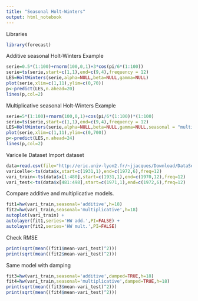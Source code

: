 ```yaml
---
title: "Seasonal Holt-Winters"
output: html_notebook
---
```


Libraries
```r
library(forecast)
```

Additive seasonal Holt-Winters
Example
```r
serie=0.5*(1:100)+rnorm(100,0,1)+3*cos(pi/6*(1:100))
serie=ts(serie,start=c(1,1),end=c(9,4),frequency = 12)
LES=HoltWinters(serie,alpha=NULL,beta=NULL,gamma=NULL)
plot(serie,xlim=c(1,11),ylim=c(0,70))
p<-predict(LES,n.ahead=20)
lines(p,col=2)
```

Multiplicative seasonal Holt-Winters
Example
```r
serie=5*(1:100)+rnorm(100,0,1)+cos(pi/6*(1:100))*(1:100)
serie=ts(serie,start=c(1,1),end=c(9,4),frequency = 12)
LES=HoltWinters(serie,alpha=NULL,beta=NULL,gamma=NULL,seasonal = "multi")
plot(serie,xlim=c(1,11),ylim=c(0,700))
p<-predict(LES,n.ahead=24)
lines(p,col=2)
```

Varicelle Dataset
Import dataset
```r
data=read.csv(file="http://eric.univ-lyon2.fr/~jjacques/Download/DataSet/varicelle.csv")
varicelle<-ts(data$x,start=c(1931,1),end=c(1972,6),freq=12)
vari_train<-ts(data$x[1:480],start=c(1931,1),end=c(1970,12),freq=12)
vari_test<-ts(data$x[481:498],start=c(1971,1),end=c(1972,6),freq=12)
```

Compare additive and multiplicative models.
```r
fit1=hw(vari_train,seasonal='additive',h=18)
fit2=hw(vari_train,seasonal='multiplicative',h=18)
autoplot(vari_train) +
autolayer(fit1,series='HW add.',PI=FALSE) +
autolayer(fit2,series='HW mult.',PI=FALSE)
```

Check RMSE
```r
print(sqrt(mean((fit1$mean-vari_test)^2)))
print(sqrt(mean((fit2$mean-vari_test)^2)))
```

Same model with damping
```r
fit3=hw(vari_train,seasonal='additive',damped=TRUE,h=18)
fit4=hw(vari_train,seasonal='multiplicative',damped=TRUE,h=18)
print(sqrt(mean((fit3$mean-vari_test)^2)))
print(sqrt(mean((fit4$mean-vari_test)^2)))
```
